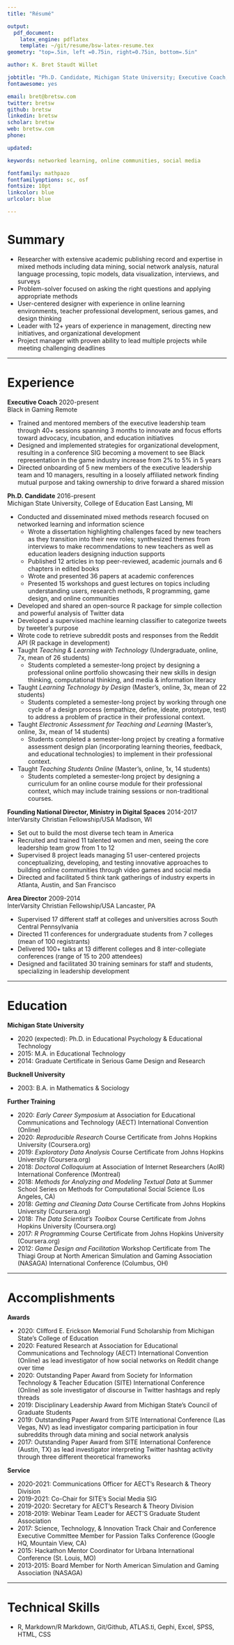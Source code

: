 ```yaml
---
title: "Résumé"

output: 
  pdf_document:
    latex_engine: pdflatex
    template: ~/git/resume/bsw-latex-resume.tex
geometry: "top=.5in, left =0.75in, right=0.75in, bottom=.5in"

author: K. Bret Staudt Willet

jobtitle: "Ph.D. Candidate, Michigan State University; Executive Coach, Black in Gaming"
fontawesome: yes

email: bret@bretsw.com
twitter: bretsw
github: bretsw
linkedin: bretsw
scholar: bretsw
web: bretsw.com
phone: 

updated: 

keywords: networked learning, online communities, social media

fontfamily: mathpazo
fontfamilyoptions: sc, osf
fontsize: 10pt
linkcolor: blue
urlcolor: blue

---
```


# Summary

- Researcher with extensive academic publishing record and expertise in mixed methods including data mining, social network analysis, natural language processing, topic models, data visualization, interviews, and surveys
- Problem-solver focused on asking the right questions and applying appropriate methods
- User-centered designer with experience in online learning environments, teacher professional development, serious games, and design thinking 
- Leader with 12+ years of experience in management, directing new initiatives, and organizational development
- Project manager with proven ability to lead multiple projects while meeting challenging deadlines

---

# Experience

**Executive Coach** \hfill 2020-present  
Black in Gaming \hfill Remote

- Trained and mentored members of the executive leadership team through 40+ sessions spanning 3 months to innovate and focus efforts toward advocacy, incubation, and education initiatives
- Designed and implemented strategies for organizational development, resulting in a conference SIG becoming a movement to see Black representation in the game industry increase from 2% to 5% in 5 years
- Directed onboarding of 5 new members of the executive leadership team and 10 managers, resulting in a loosely affiliated network finding mutual purpose and taking ownership to drive forward a shared mission

**Ph.D. Candidate** \hfill 2016-present  
Michigan State University, College of Education \hfill East Lansing, MI

- Conducted and disseminated mixed methods research focused on networked learning and information science
  - Wrote a dissertation highlighting challenges faced by new teachers as they transition into their new roles; synthesized themes from interviews to make recommendations to new teachers as well as education leaders designing induction supports
  - Published 12 articles in top peer-reviewed, academic journals and 6 chapters in edited books
  - Wrote and presented 36 papers at academic conferences
  - Presented 15 workshops and guest lectures on topics including understanding users, research methods, R programming, game design, and online communities
- Developed and shared an open-source R package for simple collection and powerful analysis of Twitter data
- Developed a supervised machine learning classifier to categorize tweets by tweeter's purpose
- Wrote code to retrieve subreddit posts and responses from the Reddit API (R package in development)
- Taught *Teaching & Learning with Technology* (Undergraduate, online, 7x, mean of 26 students)
  - Students completed a semester-long project by designing a professional online portfolio showcasing their new skills in design thinking, computational thinking, and media & information literacy
- Taught *Learning Technology by Design* (Master’s, online, 3x, mean of 22 students)
  - Students completed a semester-long project by working through one cycle of a design process (empathize, define, ideate, prototype, test) to address a problem of practice in their professional context.
- Taught *Electronic Assessment for Teaching and Learning* (Master’s, online, 3x, mean of 14 students)
  - Students completed a semester-long project by creating a formative assessment design plan (incorporating learning theories, feedback, and educational technologies) to implement in their professional context.
- Taught *Teaching Students Online* (Master’s, online, 1x, 14 students)
  - Students completed a semester-long project by designing a curriculum for an online course module for their professional context, which may include training sessions or non-traditional courses.

**Founding National Director, Ministry in Digital Spaces** \hfill 2014-2017  
InterVarsity Christian Fellowship/USA \hfill Madison, WI

- Set out to build the most diverse tech team in America
- Recruited and trained 11 talented women and men, seeing the core leadership team grow from 1 to 12
- Supervised 8 project leads managing 51 user-centered projects conceptualizing, developing, and testing innovative approaches to building online communities through video games and social media
- Directed and facilitated 5 think tank gatherings of industry experts in Atlanta, Austin, and San Francisco


**Area Director** \hfill 2009-2014  
InterVarsity Christian Fellowship/USA \hfill Lancaster, PA

- Supervised 17 different staff at colleges and universities across South Central Pennsylvania
- Directed 11 conferences for undergraduate students from 7 colleges (mean of 100 registrants)
- Delivered 100+ talks at 13 different colleges and 8 inter-collegiate conferences (range of 15 to 200 attendees)
- Designed and facilitated 30 training seminars for staff and students, specializing in leadership development

---

# Education

**Michigan State University**

- 2020 (expected): Ph.D. in Educational Psychology & Educational Technology
- 2015: M.A. in Educational Technology
- 2014: Graduate Certificate in Serious Game Design and Research
 
**Bucknell University**

- 2003: B.A. in Mathematics & Sociology

**Further Training**

- 2020: *Early Career Symposium* at Association for Educational Communications and Technology (AECT) International Convention (Online)
- 2020: *Reproducible Research* Course Certificate from Johns Hopkins University (Coursera.org)
- 2019: *Exploratory Data Analysis* Course Certificate from Johns Hopkins University (Coursera.org)
- 2018: *Doctoral Colloquium* at Association of Internet Researchers (AoIR) International Conference (Montreal)
- 2018: *Methods for Analyzing and Modeling Textual Data* at Summer School Series on Methods for Computational Social Science (Los Angeles, CA)
- 2018: *Getting and Cleaning Data* Course Certificate from Johns Hopkins University (Coursera.org)
- 2018: *The Data Scientist’s Toolbox* Course Certificate from Johns Hopkins University (Coursera.org)
- 2017: *R Programming* Course Certificate from Johns Hopkins University (Coursera.org)
- 2012: *Game Design and Facilitation* Workshop Certificate from The Thiagi Group at North American Simulation and Gaming Association (NASAGA) International Conference (Columbus, OH)

---

# Accomplishments

**Awards**

- 2020: Clifford E. Erickson Memorial Fund Scholarship from Michigan State's College of Education
- 2020: Featured Research at Association for Educational Communications and Technology (AECT) International Convention (Online) as lead investigator of how social networks on Reddit change over time 
- 2020: Outstanding Paper Award from Society for Information Technology & Teacher Education (SITE) International Conference (Online) as sole investigator of discourse in Twitter hashtags and reply threads
- 2019: Disciplinary Leadership Award from Michigan State's Council of Graduate Students
- 2019: Outstanding Paper Award from SITE International Conference (Las Vegas, NV) as lead investigator comparing participation in four subreddits through data mining and social network analysis
- 2017: Outstanding Paper Award from SITE International Conference (Austin, TX) as lead investigator interpreting Twitter hashtag activity through three different theoretical frameworks

**Service**

- 2020-2021: Communications Officer for AECT's Research & Theory Division
- 2019-2021: Co-Chair for SITE's Social Media SIG
- 2019-2020: Secretary for AECT's Research & Theory Division
- 2018-2019: Webinar Team Leader for AECT'S Graduate Student Association
- 2017: Science, Technology, & Innovation Track Chair and Conference Executive Committee Member for Passion Talks Conference (Google HQ, Mountain View, CA)
- 2015: Hackathon Mentor Coordinator for Urbana International Conference (St. Louis, MO)
- 2013-2015: Board Member for North American Simulation and Gaming Association (NASAGA)

---

# Technical Skills

- R, Markdown/R Markdown, Git/Github, ATLAS.ti, Gephi, Excel, SPSS, HTML, CSS